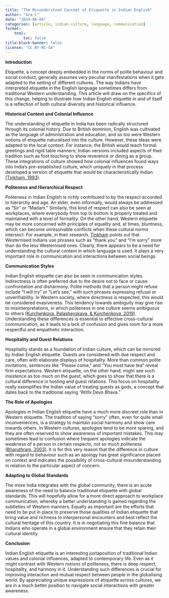 ```yaml
---
title: "The Misunderstood Concept of Etiquette in Indian English"
author: "Ara C"
date: "2024-08-04"
categories: [article, indian-culture, language, communication]
format:
    html:
        toc: false
title-block-banner: false
license: "CC BY-NC-SA"
---
```


**Introduction**

Etiquette, a concept deeply embedded in the norms of polite behaviour and social conduct, generally assumes very peculiar manifestations when it gets adapted to the setting of different cultures. The way Indians have interpreted etiquette in the English language sometimes differs from traditional Western understanding. This article will draw on the specifics of this change, helping to illustrate how Indian English etiquette in and of itself is a reflection of both cultural diversity and historical influence.

**Historical Context and Colonial Influence**

The understanding of etiquette in India has been radically structured through its colonial history. Due to British dominion, English was cultivated as the language of administration and education, and so too were Western notions of etiquette naturalised into the culture. However, these ideas were adapted to the local context. For instance, the British would teach formal greetings and rigid table manners; Indian versions included aspects of their tradition such as foot touching to show reverence or dining as a group. These integrations of culture showed how colonial influences found ways into India's pre-established culture, which uniquely in that process developed a version of etiquette that would be characteristically Indian [(Tinkham, 1993)](https://doi.org/10.1111/j.1467-971X.1993.tb00024.x).

**Politeness and Hierarchical Respect**

Politeness in Indian English is richly contributed to by the respect accorded to hierarchy and age. An elder, even informally, would always be addressed as "Sir" or "Madam." Similarly, this kind of respect can also be seen at workplaces, where everybody from top to bottom is properly treated and maintained with a level of formality. On the other hand, Western etiquette may be more concerned with principles of equality and, at times, bluntness, which can become unresolvable conflicts when these cultural norms intersect. For example, in their research, [Tinkham](https://doi.org/10.1111/j.1467-971X.1993.tb00024.x) points out that Westernised Indians use phrases such as "thank you" and "I'm sorry" more than do the less Westernised ones. Clearly, there appears to be a need for understanding the cultural context in which language is used. It plays a very important role in communication and interactions between social beings.

**Communication Styles**

Indian English etiquette can also be seen in communication styles. Indirectness is often preferred due to the desire not to face or cause confrontation and disharmony. Polite methods that a person might refuse include "I will try" or "Let's see," with such phrases expressing refusal or unverifiability. In Western society, where directness is respected, this would be considered evasiveness. This tendency towards ambiguity may give rise to misinterpretations, in which politeness in one culture seems ambiguous to others [(Kurchenkova, Palashevskaya, & Kurchenkova, 2019)](https://doi.org/10.1051/shsconf/20196900069). Understanding these differences is essential to effective cross-cultural communication, as it leads to a lack of confusion and gives room for a more respectful and empathetic interaction.

**Hospitality and Guest Relations**

Hospitality stands as a foundation of Indian culture, which can be mirrored by Indian English etiquette. Guests are considered with due respect and care, often with elaborate displays of hospitality. More than common polite invitations, sentences like "Please come," and "You must have tea" reveal firm expectations. Western etiquette, on the other hand, might see such insistence as too much on the guest, which goes to show that there is a cultural difference in hosting and guest relations. This focus on hospitality really exemplifies the Indian value of treating guests as gods, a concept that dates back to the traditional saying "Atithi Devo Bhava."

**The Role of Apologies**

Apologies in Indian English etiquette have a much more discreet role than in Western etiquette. The tradition of saying "sorry" often, even for quite small inconveniences, is a strategy to maintain social harmony and show care towards others. In Western cultures, apologies tend to be more sparing, and they are often reserved to show awareness of important mistakes. This may sometimes lead to confusion where frequent apologies indicate the weakness of a person in certain respects, not so much politeness [(Bharuthram, 2003)](https://doi.org/10.1016/S0378-2166(03)00047-X). It is for this very reason that the difference in culture with regard to behaviour such as an apology has great significance placed on context and indicates the possibility of cross-cultural misunderstanding in relation to the particular aspect of concern.

**Adapting to Global Standards**

The more India integrates with the global community, there is an acute awareness of the need to balance traditional etiquette with global standards. This will hopefully allow for a more direct approach to workplace communication, whereby a better understanding is gained regarding the subtleties of Western manners. Equally as important are the efforts that need to be put in place to preserve those qualities of Indian etiquette that bring value and richness to interpersonal encounters and best reflect the cultural heritage of this country. It is in negotiating this fine balance that Indians who operate in a global environment ensure that they retain their cultural identity.

**Conclusion**

Indian English etiquette is an interesting juxtaposition of traditional Indian values and colonial influences, adapted to contemporary life. Even as it might contrast with Western notions of politeness, there is deep respect, hospitality, and harmony in it. Understanding such differences is crucial for improving interaction and mutual respect between people in the globalising world. By appreciating unique expressions of etiquette across cultures, we are in a much better position to navigate social interactions with greater awareness.
